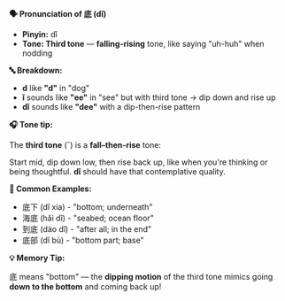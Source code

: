 **🗣️ Pronunciation of 底 (dǐ)**

- **Pinyin:** dǐ
- **Tone: Third tone** — **falling-rising** tone, like saying "uh-huh" when nodding

**🔤 Breakdown:**

- **d** like **"d"** in "dog"
- **ǐ** sounds like **"ee"** in "see" but with third tone → dip down and rise up
- **dǐ** sounds like **"dee"** with a dip-then-rise pattern

**🎧 Tone tip:**

The **third tone** (ˇ) is a **fall–then-rise** tone:

Start mid, dip down low, then rise back up, like when you're thinking or being thoughtful. **dǐ**
should have that contemplative quality.

**📝 Common Examples:**

- 底下 (dǐ xia) - "bottom; underneath"
- 海底 (hǎi dǐ) - "seabed; ocean floor"
- 到底 (dào dǐ) - "after all; in the end"
- 底部 (dǐ bù) - "bottom part; base"

**💡 Memory Tip:**

底 means "bottom" — the **dipping motion** of the third tone mimics going **down to the bottom** and
coming back up!
